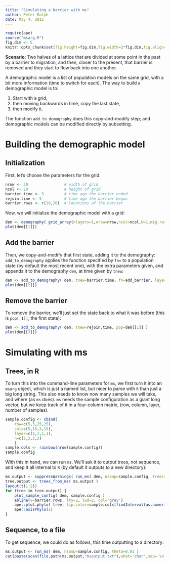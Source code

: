 ```yaml
---
title: "Simulating a barrier with ms"
author: Peter Ralph
date: May 4, 2015
---
```



```r
require(ape)
source("msarg.R")
fig.dim <- 5
knitr::opts_chunk$set(fig.height=fig.dim,fig.width=2*fig.dim,fig.align='center')
```

**Scenario:** 
Two halves of a lattice that are divided at some point in the past by a barrier to migration, 
and then, closer to the present, that barrier is removed and they start to flow back into one another.

A demographic model is a list of population models on the same grid, with a bit more information (time to switch for each).
The way to build a demographic model is to:

1. Start with a grid,
2. then moving backwards in time, copy the last state, 
3. then modify it.

The function `add_to_demography` does this copy-and-modify step;
and demographic models can be modified directly by subsetting.


Building the demographic model
==============================

Initialization
--------------

First, let's choose the parameters for the grid:
```r
nrow <- 30                # width of grid
ncol <- 20                # height of grid
barrier.time <- 3         # time ago the barrier ended
rejoin.time <- 5          # time ago the barrier began
barrier.rows <- c(10,20)  # locations of the barrier
```

Now, we will initialize the demographic model with a grid:
```r
dem <- demography( grid_array(nlayers=1,nrow=nrow,ncol=ncol,N=1,mig.rate=1) )
plot(dem[[1]])
```

Add the barrier
---------------

Then, we copy-and-modify that first state, adding it to the demography:
`add_to_demography` applies the function specified by `fn=` to a population state
(by default the most recent one), with the extra parameters given,
and appends it to the demography `dem`, at time given by `tnew`:
```r
dem <- add_to_demography( dem, tnew=barrier.time, fn=add_barrier, layer=1, rows=barrier.rows )
plot(dem[[2]])
```

Remove the barrier
------------------

To remove the barrier, we'll just set the state back to what it was before (this is `pop[[1]]`, the first state):
```r
dem <- add_to_demography( dem, tnew=rejoin.time, pop=dem[[1]] )
plot(dem[[3]])
```


Simulating with ms
==================

Trees, in R
-----------

To turn this into the command-line parameters for `ms`, we first turn it into an `msarg` object,
which is just a named list,
but nicer to parse with `R` than just a big long string.
This also needs to know now many samples we will take, and where (as `ms` does).
`ms` needs the sample configuration as a giant long vector, 
but we keep track of it in a four-column matrix, (row, column, layer, number of samples).
```r
sample.config <- cbind(
    row=c(5,5,25,25),
    col=c(5,15,5,15),
    layer=c(1,1,1,1),
    n=c(2,2,2,2)
    )
sample.cols <- rainbow(nrow(sample.config))
sample.config
```
With this in hand, we can run `ms`.
We'll ask it to output trees, not sequence,
and keep it all internal to `R` (by default it outputs to a new directory):
```r
ms.output <- suppressWarnings( run_ms( dem, nsamp=sample.config, trees=TRUE, tofile=FALSE, nreps=3 ) ) # never mind these warnings
tree.output <- trees_from_ms( ms.output )
layout(t(1:2))
for (tree in tree.output) {
    plot_sample_config( dem, sample.config )
    abline(v=barrier.rows, lty=2, lwd=2, col='grey')
    ape::plot.phylo( tree, tip.color=sample.cols[findInterval(as.numeric(tree$tip.label),1+c(0,cumsum(sample.config[,4])))] )
    ape::axisPhylo(1)
}
```

Sequence, to a file
-------------------

To get sequence, we could do as follows,
this time outputting to a directory:
```r
ms.output <- run_ms( dem, nsamp=sample.config, theta=0.01 )
cat(paste(scan(file.path(ms.output,"msoutput.txt"),what='char',sep='\n'),collapse='\n'))
```
